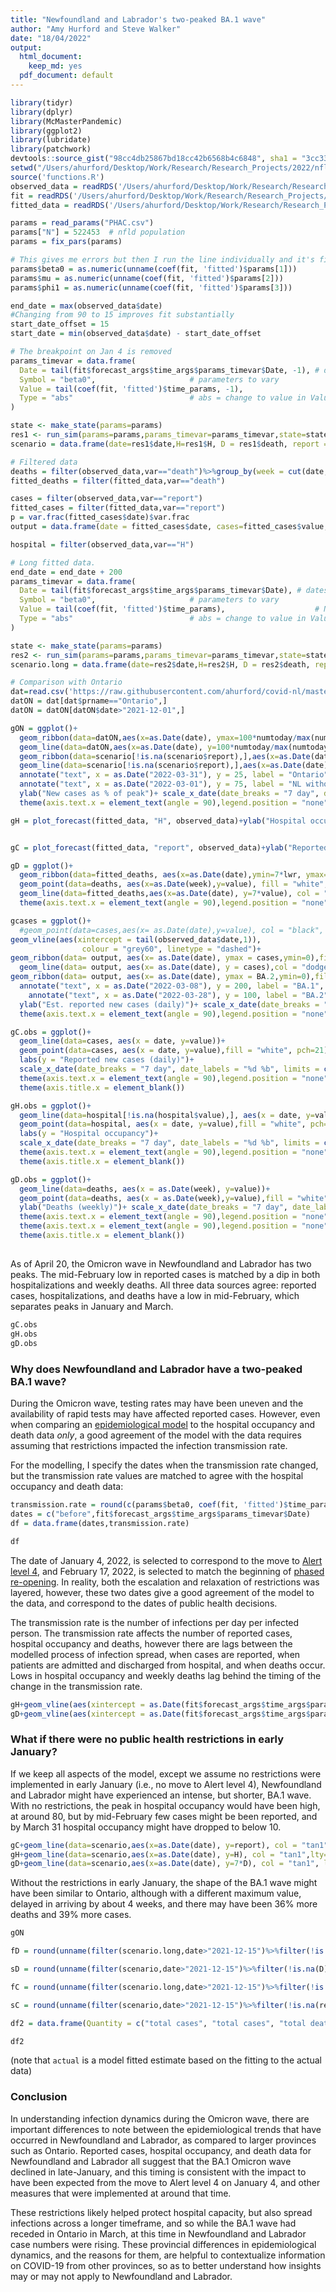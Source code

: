 ```yaml
---
title: "Newfoundland and Labrador's two-peaked BA.1 wave"
author: "Amy Hurford and Steve Walker"
date: "18/04/2022"
output:
  html_document:
    keep_md: yes
  pdf_document: default
---
```


```r
library(tidyr)
library(dplyr)
library(McMasterPandemic)
library(ggplot2)
library(lubridate)
library(patchwork)
devtools::source_gist("98cc4db25867bd18cc42b6568b4c6848", sha1 = "3cc333562e")
setwd("/Users/ahurford/Desktop/Work/Research/Research_Projects/2022/nfld-macpan")
source('functions.R')
observed_data = readRDS('/Users/ahurford/Desktop/Work/Research/Research_Projects/2022/nfld-macpan/initial_model/initial_model_files/observed_data2.rds')
fit = readRDS('/Users/ahurford/Desktop/Work/Research/Research_Projects/2022/nfld-macpan/initial_model/initial_model_files/fit.rds')
fitted_data = readRDS('/Users/ahurford/Desktop/Work/Research/Research_Projects/2022/nfld-macpan/initial_model/initial_model_files/fitted_data.rds')

params = read_params("PHAC.csv")
params["N"] = 522453  # nfld population
params = fix_pars(params)

# This gives me errors but then I run the line individually and it's fine
params$beta0 = as.numeric(unname(coef(fit, 'fitted')$params[1]))
params$mu = as.numeric(unname(coef(fit, 'fitted')$params[2]))
params$phi1 = as.numeric(unname(coef(fit, 'fitted')$params[3]))

end_date = max(observed_data$date)
#Changing from 90 to 15 improves fit substantially
start_date_offset = 15
start_date = min(observed_data$date) - start_date_offset

# The breakpoint on Jan 4 is removed
params_timevar = data.frame(
  Date = tail(fit$forecast_args$time_args$params_timevar$Date, -1), # dates of breakpoints
  Symbol = "beta0",                     # parameters to vary
  Value = tail(coef(fit, 'fitted')$time_params, -1),                    # NA means calibrate to data
  Type = "abs"                          # abs = change to value in Value col
)

state <- make_state(params=params)
res1 <- run_sim(params=params,params_timevar=params_timevar,state=state, start_date=start_date, end_date=end_date)
scenario = data.frame(date=res1$date,H=res1$H, D = res1$death, report = res1$report, cumRep = res1$cumRep)

# Filtered data
deaths = filter(observed_data,var=="death")%>%group_by(week = cut(date, "week")) %>% summarise(value = sum(value))
fitted_deaths = filter(fitted_data,var=="death")

cases = filter(observed_data,var=="report")
fitted_cases = filter(fitted_data,var=="report")
p = var.frac(fitted_cases$date)$var.frac
output = data.frame(date = fitted_cases$date, cases=fitted_cases$value, BA.2 = p*fitted_cases$value)

hospital = filter(observed_data,var=="H")

# Long fitted data.
end_date = end_date + 200
params_timevar = data.frame(
  Date = tail(fit$forecast_args$time_args$params_timevar$Date), # dates of breakpoints
  Symbol = "beta0",                     # parameters to vary
  Value = tail(coef(fit, 'fitted')$time_params),                    # NA means calibrate to data
  Type = "abs"                          # abs = change to value in Value col
)

state <- make_state(params=params)
res2 <- run_sim(params=params,params_timevar=params_timevar,state=state, start_date=start_date, end_date=end_date)
scenario.long = data.frame(date=res2$date,H=res2$H, D = res2$death, report = res2$report, cumRep = res2$cumRep)

```

```r
# Comparison with Ontario
dat=read.csv('https://raw.githubusercontent.com/ahurford/covid-nl/master/covid19-download.csv', fill=TRUE)
datON = dat[dat$prname=="Ontario",]
datON = datON[datON$date>"2021-12-01",]
```

```r
gON = ggplot()+
  geom_ribbon(data=datON,aes(x=as.Date(date), ymax=100*numtoday/max(numtoday), ymin=0), fill = "mediumaquamarine", alpha = 0.3)+
  geom_line(data=datON,aes(x=as.Date(date), y=100*numtoday/max(numtoday)), col = "mediumaquamarine")+
  geom_ribbon(data=scenario[!is.na(scenario$report),],aes(x=as.Date(date), ymax=100*report/max(report), ymin=0), fill = "tan1",alpha=0.3)+
  geom_line(data=scenario[!is.na(scenario$report),],aes(x=as.Date(date), y=100*report/max(report)), col = "tan1",lty=1)+
  annotate("text", x = as.Date("2022-03-31"), y = 25, label = "Ontario", col="mediumaquamarine")+
  annotate("text", x = as.Date("2022-03-01"), y = 75, label = "NL without\nrestrictions in\nearly Jan", col = "tan1")+
  ylab("New cases as % of peak")+ scale_x_date(date_breaks = "7 day", date_labels = "%d %b")+
  theme(axis.text.x = element_text(angle = 90),legend.position = "none")+xlab("")

gH = plot_forecast(fitted_data, "H", observed_data)+ylab("Hospital occupancy")


gC = plot_forecast(fitted_data, "report", observed_data)+ylab("Reported new cases (daily)")

gD = ggplot()+
  geom_ribbon(data=fitted_deaths, aes(x=as.Date(date),ymin=7*lwr, ymax=7*upr), alpha = 0.3, fill = "dodgerblue")+
  geom_point(data=deaths, aes(x=as.Date(week),y=value), fill = "white", pch=21)+
  geom_line(data=fitted_deaths,aes(x=as.Date(date), y=7*value), col = "dodgerblue")+ylab("Deaths (weekly)")+ scale_x_date(date_breaks = "7 day", date_labels = "%d %b")+
  theme(axis.text.x = element_text(angle = 90),legend.position = "none")+xlab("")

gcases = ggplot()+
  #geom_point(data=cases,aes(x= as.Date(date),y=value), col = "black", pch=21, fill = "white")+
geom_vline(aes(xintercept = tail(observed_data$date,1)),
                colour = "grey60", linetype = "dashed")+
geom_ribbon(data= output, aes(x= as.Date(date), ymax = cases,ymin=0),fill = "dodgerblue", alpha = 0.3)+
  geom_line(data= output, aes(x= as.Date(date), y = cases),col = "dodgerblue", alpha = 0.3)+
geom_ribbon(data= output, aes(x= as.Date(date), ymax = BA.2,ymin=0),fill = "blue", alpha = 0.3)+
  annotate("text", x = as.Date("2022-03-08"), y = 200, label = "BA.1", col = "dodgerblue")+
    annotate("text", x = as.Date("2022-03-28"), y = 100, label = "BA.2", col="darkblue")+
  ylab("Est. reported new cases (daily)")+ scale_x_date(date_breaks = "7 day", date_labels = "%d %b", limits = c(as.Date("2021-12-15"), tail(as.Date(fitted_cases$date),1)))+
  theme(axis.text.x = element_text(angle = 90),legend.position = "none")+xlab("")

```

```r
gC.obs = ggplot()+
  geom_line(data=cases, aes(x = date, y=value))+
  geom_point(data=cases, aes(x = date, y=value),fill = "white", pch=21)+
  labs(y = "Reported new cases (daily)")+
  scale_x_date(date_breaks = "7 day", date_labels = "%d %b", limits = c(as.Date("2021-12-15"),tail(as.Date(fitted_cases$date),1)))+
  theme(axis.text.x = element_text(angle = 90),legend.position = "none")+
  theme(axis.title.x = element_blank())

gH.obs = ggplot()+
  geom_line(data=hospital[!is.na(hospital$value),], aes(x = date, y=value))+
  geom_point(data=hospital, aes(x = date, y=value),fill = "white", pch=21)+
  labs(y = "Hospital occupancy")+
  scale_x_date(date_breaks = "7 day", date_labels = "%d %b", limits = c(as.Date("2021-12-15"),tail(as.Date(fitted_cases$date),1)))+
  theme(axis.text.x = element_text(angle = 90),legend.position = "none")+
  theme(axis.title.x = element_blank())

gD.obs = ggplot()+
  geom_line(data=deaths, aes(x = as.Date(week), y=value))+
  geom_point(data=deaths, aes(x = as.Date(week),y=value),fill = "white", pch=21)+
  ylab("Deaths (weekly)")+ scale_x_date(date_breaks = "7 day", date_labels = "%d %b",limits = c(as.Date("2021-12-15"),tail(as.Date(deaths$week),1)))+
  theme(axis.text.x = element_text(angle = 90),legend.position = "none")+xlab("")+
  theme(axis.text.x = element_text(angle = 90),legend.position = "none")+
  theme(axis.title.x = element_blank())
```

## {-}

As of April 20, the Omicron wave in Newfoundland and Labrador has two peaks. The mid-February low in reported cases is matched by a dip in both hospitalizations and weekly deaths. All three data sources agree: reported cases, hospitalizations, and deaths have a low in mid-February, which separates peaks in January and March.

```r
gC.obs
gH.obs
gD.obs
```

### Why does Newfoundland and Labrador have a two-peaked BA.1 wave?

During the Omicron wave, testing rates may have been uneven and the availability of rapid tests may have affected reported cases. However, even when comparing an [epidemiological model](https://mac-theobio.github.io/covid-19/) to the hospital occupancy and death data _only_, a good agreement of the model with the data requires assuming that restrictions impacted the infection transmission rate.

For the modelling, I specify the dates when the transmission rate changed, but the transmission rate values are matched to agree with the hospital occupancy and death data:

```r
transmission.rate = round(c(params$beta0, coef(fit, 'fitted')$time_params),2)
dates = c("before",fit$forecast_args$time_args$params_timevar$Date)
df = data.frame(dates,transmission.rate)
```

```r
df
```

The date of January 4, 2022, is selected to correspond to the move to [Alert level 4](https://www.gov.nl.ca/releases/2022/health/0103n02/), and February 17, 2022, is selected to match the beginning of [phased re-opening](https://www.gov.nl.ca/releases/2022/health/0217n04/). In reality, both the escalation and relaxation of restrictions was layered, however, these two dates give a good agreement of the model to the data, and correspond to the dates of public health decisions.

The transmission rate is the number of infections per day per infected person. The transmission rate affects the number of reported cases, hospital occupancy and deaths, however there are lags between the modelled process of infection spread, when cases are reported, when patients are admitted and discharged from hospital, and when deaths occur. Lows in hospital occupancy and weekly deaths lag behind the timing of the change in the transmission rate.

```r
gH+geom_vline(aes(xintercept = as.Date(fit$forecast_args$time_args$params_timevar$Date[1])),colour = "grey60", linetype = "dashed")+geom_vline(aes(xintercept = as.Date(fit$forecast_args$time_args$params_timevar$Date[2])),colour = "grey60", linetype = "dashed")
gD+geom_vline(aes(xintercept = as.Date(fit$forecast_args$time_args$params_timevar$Date[1])),colour = "grey60", linetype = "dashed")+geom_vline(aes(xintercept = as.Date(fit$forecast_args$time_args$params_timevar$Date[2])),colour = "grey60", linetype = "dashed")
```


### What if there were no public health restrictions in early January?

If we keep all aspects of the model, except we assume no restrictions were implemented in early January (i.e., no move to Alert level 4), Newfoundland and Labrador might have experienced an intense, but shorter, BA.1 wave. With no restrictions, the peak in hospital occupancy would have been high, at around 80, but by mid-February few cases might be been reported, and by March 31 hospital occupancy might have dropped to below 10.


```r
gC+geom_line(data=scenario,aes(x=as.Date(date), y=report), col = "tan1",lty=1)+geom_ribbon(data=scenario,aes(x=as.Date(date), ymax=report, ymin=0), fill = "tan1",alpha = 0.3)+annotate("text", x = as.Date("2022-02-15"), y = 1700, label = "NL without\nrestrictions in\nearly Jan", col = "tan1")
gH+geom_line(data=scenario,aes(x=as.Date(date), y=H), col = "tan1",lty=1)+geom_ribbon(data=scenario,aes(x=as.Date(date), ymax=H, ymin=0), fill = "tan1",alpha = 0.3)
gD+geom_line(data=scenario,aes(x=as.Date(date), y=7*D), col = "tan1", lty=1)+geom_ribbon(data=scenario,aes(x=as.Date(date), ymax=7*D, ymin=0), fill = "tan1",alpha = 0.3)
```

Without the restrictions in early January, the shape of the BA.1 wave might have been similar to Ontario, although with a different maximum value, delayed in arriving by about 4 weeks, and there may have been 36% more deaths and 39% more cases. 

```r
gON
```


```r
fD = round(unname(filter(scenario.long,date>"2021-12-15")%>%filter(!is.na(D))%>%summarize(sum(D))))

sD = round(unname(filter(scenario,date>"2021-12-15")%>%filter(!is.na(D))%>%summarize(sum(D))))

fC = round(unname(filter(scenario.long,date>"2021-12-15")%>%filter(!is.na(report))%>%summarize(sum(report))))

sC = round(unname(filter(scenario,date>"2021-12-15")%>%filter(!is.na(report))%>%summarize(sum(report))))

df2 = data.frame(Quantity = c("total cases", "total cases", "total deaths", "total deaths"), Scenario = c("actual", "no restrictions", "actual", "no restrictions"), Value = c(35115, 48958, 94, 128))
```


```r
df2
```

(note that `actual` is a model fitted estimate based on the fitting to the actual data)

### Conclusion
In understanding infection dynamics during the Omicron wave, there are important differences to note between the epidemiological trends that have occurred in Newfoundland and Labrador, as compared to larger provinces such as Ontario. Reported cases, hospital occupancy, and death data for Newfoundland and Labrador all suggest that the BA.1 Omicron wave declined in late-January, and this timing is consistent with the impact to have been expected from the move to Alert level 4 on January 4, and other measures that were implemented at around that time.

These restrictions likely helped protect hospital capacity, but also spread infections across a longer timeframe, and so while the BA.1 wave had receded in Ontario in March, at this time in Newfoundland and Labrador case numbers were rising. These provincial differences in epidemiological dynamics, and the reasons for them, are helpful to contextualize information on COVID-19 from other provinces, so as to better understand how insights may or may not apply to Newfoundland and Labrador.